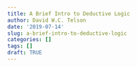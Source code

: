 ```yaml
---
title: A Brief Intro to Deductive Logic
author: David W.C. Telson
date: '2019-07-14'
slug: a-brief-intro-to-deductive-logic
categories: []
tags: []
draft: TRUE
---
```



